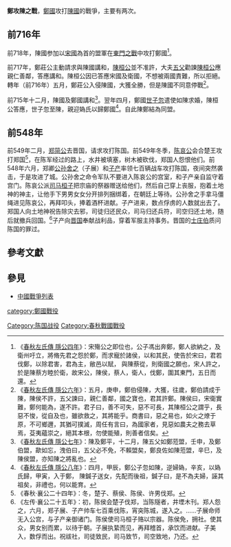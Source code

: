 '''鄭攻陳之戰'''，[[鄭國|鄭國]]攻打[[陳國|陳國]]的戰爭，主要有两次。
==前716年==
{{Infobox Military Conflict
|conflict=鄭攻陳之戰（前716年）
|partof=
|date=前716年
|place=[[陳國|陳國]]
|result=鄭國向陳國講和、雙方同意聯姻結盟
|combatant1=[[鄭國|鄭國]]
|combatant2=[[陳國|陳國]]
|commander1=[[鄭莊公|鄭莊公]]
|commander2=[[陳桓公|陳桓公]]
|strength1=不詳
|strength2=不詳
|casualties1=不詳
|casualties2=不詳
}}
前718年，陳國参加以[[宋國|宋國]]為首的盟軍在[[東門之戰|東門之戰]]中攻打鄭國<ref>《[[s:春秋左氏傳/隱公|春秋左氏傳 隱公四年]]》：宋殤公之即位也，公子馮出奔鄭，鄭人欲納之，及衛州吁立，將脩先君之怨於鄭，而求寵於諸侯，以和其民，使告於宋曰，君若伐鄭，以除君害，君為主，敝邑以賦， 與陳蔡從，則衛國之願也，宋人許之，於是陳蔡方睦於衛，故宋公，陳侯，蔡人，衛人，伐鄭，圍其東門，五日而還。</ref>。

前717年，鄭莊公主動請求與陳國講和，[[陳桓公|陳桓公]]並不准許，大夫[[陳佗|五父]]勸諫[[陳桓公|陳桓公]]應親仁善鄰，答應講和。陳桓公因已答應宋國及衛國，不想被兩國責難，所以拒絕。轉年（前716年）五月，鄭莊公入侵陳國，大獲全勝，但是陳國不同意停戰<ref>《[[s:春秋左氏傳/隱公|春秋左氏傳 隱公六年]]》：五月，庚申，鄭伯侵陳，大獲，往歲，鄭伯請成于陳，陳侯不許，五父諫曰，親仁善鄰，國之寶也，君其許鄭。陳侯曰，宋衛實難，鄭何能為，遂不許。君子曰，善不可失，惡不可長，其陳桓公之謂乎，長惡不悛，從自及也，雖欲救之，其將能乎。商書曰，惡之易也，如火之燎于原，不可鄉邇，其猶可撲滅，周任有言曰，為國家者，見惡如農夫之務去草焉，芟夷蘊崇之，絕其本根，勿使能殖，則善者信矣。</ref>。

前715年十二月，陳國及鄭國講和<ref>《[[s:春秋左氏傳/隱公|春秋左氏傳 隱公七年]]》：陳及鄭平，十二月，陳五父如鄭蒞盟，壬申，及鄭伯盟，歃如忘，洩伯曰，五父必不免，不賴盟矣，鄭良佐如陳蒞盟，辛巳，及陳侯盟，亦知陳之將亂也。</ref>。翌年四月，鄭國[[鄭昭公|世子忽]]遣使如陳求婚，陳桓公答應，世子忽至陳，親迎媯氏以歸鄭國<ref>《[[s:春秋左氏傳/隱公|春秋左氏傳 隱公八年]]》：四月，甲辰，鄭公子忽如陳，逆婦媯，辛亥，以媯氏歸，甲寅，入于鄭， 陳鍼子送女，先配而後祖，鍼子曰，是不為夫婦，誣其祖矣，非禮也，何以能育。</ref>。自此陳鄭結為同盟。

==前548年==
{{Infobox Military Conflict
|conflict=鄭攻陳之戰（前548年）
|partof=
|date=前548年
|place=[[陳國|陳國]]
|result=郑国攻入陈都，陳國向鄭國献祭品講和
|combatant1=[[鄭國|鄭國]]
|combatant2=[[陳國|陳國]]
|commander1=[[公孙舍之|公孙舍之]]、[[公孙侨|公孙侨]]
|commander2=[[陳哀公|陳哀公]]
|strength1=七百辆战车
|strength2=不詳
|casualties1=不詳
|casualties2=不詳
}}
前549年二月，[[郑简公|郑简公]]去晋国，请求攻打陈国。前549年冬季，[[陈哀公|陈哀公]]会合楚王攻打郑国<ref>《春秋·襄公二十四年》：冬，楚子、蔡侯、陈侯、许男伐郑。</ref>，在陈军经过的路上，水井被填塞，树木被砍伐，郑国人怨恨他们。前548年六月，郑卿[[公孙舍之|公孙舍之]]（子展）和[[子产|子产]]率领七百辆战车攻打陈国，夜间突然袭击，于是攻进了城。公孙舍之命令军队不要进入陈哀公的宫室，和子产亲自监守着宫门。陈哀公派[[司马桓子|司马桓子]]把宗庙的祭器赠送给他们，然后自己穿上丧服，抱着土地神的神主，让他手下男男女女分开排列捆绑着，在朝廷上等待。公孙舍之手拿马僵绳进见陈哀公，再拜叩头，捧着酒杯进献。子产进来，数点俘虏的人数就出去了。郑国人向土地神祝告除灾去邪，司徒归还民众，司马归还兵符，司空归还土地，随后就撤兵回国。<ref>《左传·襄公二十五年》：初，陈侯会楚子伐郑，当陈隧者，井堙木刊。郑人怨之，六月，郑子展、子产帅车七百乘伐陈，宵突陈城，遂入之。……子展命师无入公宫，与子产亲御诸门。陈侯使司马桓子赂以宗器。陈侯免，拥社。使其众，男女别而累，以待于朝。子展执絷而见，再拜稽首，承饮而进献。子美入，数俘而出。祝祓社，司徒致民，司马致节，司空致地，乃还。</ref>子产向[[晋国|晋国]]奉献战利品，穿着军服主持事务。晋国的[[士庄伯|士庄伯]]质问陈国的罪过。

==參考文獻==
{{reflist}}

==參見==
*[[中國戰爭列表|中國戰爭列表]]

[[category:鄭國戰役|category:鄭國戰役]]
[[Category:陈国战役|Category:陈国战役]]
[[Category:春秋戰國戰役|Category:春秋戰國戰役]]